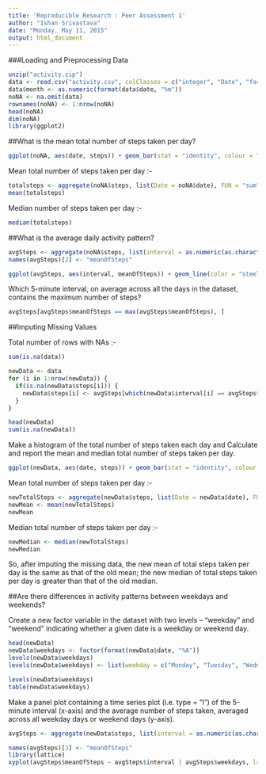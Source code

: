 ```yaml
---
title: 'Reproducible Research : Peer Assessment 1'
author: "Ishan Srivastava"
date: "Monday, May 11, 2015"
output: html_document
---
```

 
###Loading and Preprocessing Data 

```r
unzip("activity.zip")
data <- read.csv("activity.csv", colClasses = c("integer", "Date", "factor"))
data$month <- as.numeric(format(data$date, "%m"))
noNA <- na.omit(data)
rownames(noNA) <- 1:nrow(noNA)
head(noNA)
dim(noNA)
library(ggplot2)
```

##What is the mean total number of steps taken per day? 

```r
ggplot(noNA, aes(date, steps)) + geom_bar(stat = "identity", colour = "steelblue", fill = "steelblue", width = 0.7) + facet_grid(. ~ month, scales = "free") + labs(title = "Histogram of Total Number of Steps Taken Each Day", x = "Date", y = "Total number of steps")
```

Mean total number of steps taken per day :- 

```r
totalsteps <- aggregate(noNA$steps, list(Date = noNA$date), FUN = "sum")$x
mean(totalsteps)
```

Median number of steps taken per day :- 

```r
median(totalsteps)
```

##What is the average daily activity pattern? 

```r
avgSteps <- aggregate(noNA$steps, list(interval = as.numeric(as.character(noNA$interval))), FUN = "mean")
names(avgSteps)[2] <- "meanOfSteps"

ggplot(avgSteps, aes(interval, meanOfSteps)) + geom_line(color = "steelblue", size = 0.8) + labs(title = "Time Series Plot of the 5-minute Interval", x = "5-minute intervals", y = "Average Number of Steps Taken")
```

Which 5-minute interval, on average across all the days in the dataset, contains the maximum number of steps? 

```r
avgSteps[avgSteps$meanOfSteps == max(avgSteps$meanOfSteps), ]
```

##Imputing Missing Values 

Total number of rows with NAs :- 
```r
sum(is.na(data))
```

```r
newData <- data
for (i in 1:nrow(newData)) {
  if(is.na(newData$steps[i])) {
    newData$steps[i] <- avgSteps[which(newData$interval[i] == avgSteps$interval), ]$meanOfSteps
  }
}

head(newData)
sum(is.na(newData))
```

Make a histogram of the total number of steps taken each day and Calculate and report the mean and median total number of steps taken per day. 

```r
ggplot(newData, aes(date, steps)) + geom_bar(stat = "identity", colour = "red", fill = "red", width = 0.7) + facet_grid(. ~ month, scales = "free") + labs(title = "Histogram of Total Number of Steps Taken Each Day (no missing data)", x = "Date", y = "Total number of steps")
```

Mean total number of steps taken per day :- 

```r
newTotalSteps <- aggregate(newData$steps, list(Date = newData$date), FUN = "sum")$x
newMean <- mean(newTotalSteps)
newMean
```

Median total number of steps taken per day :-

```r
newMedian <- median(newTotalSteps)
newMedian
```


So, after imputing the missing data, the new mean of total steps taken per day is the same as that of the old mean; the new median of total steps taken per day is greater than that of the old median.

##Are there differences in activity patterns between weekdays and weekends?

Create a new factor variable in the dataset with two levels -- "weekday" and "weekend" indicating whether a given date is a weekday or weekend day.

```r
head(newData)
newData$weekdays <- factor(format(newData$date, "%A"))
levels(newData$weekdays)
levels(newData$weekdays) <- list(weekday = c("Monday", "Tuesday", "Wednwsday", "Thursday", "Friday"), weekend = c("Saturday", "Sunday"))

levels(newData$weekdays)
table(newData$weekdays)
```

Make a panel plot containing a time series plot (i.e. type = "l") of the 5-minute interval (x-axis) and the average number of steps taken, averaged across all weekday days or weekend days (y-axis).

```r
avgSteps <- aggregate(newData$steps, list(interval = as.numeric(as.character(newData$interval)), weekdays = newData$weekdays), FUN = "mean")

names(avgSteps)[3] <- "meanOfSteps"
library(lattice)
xyplot(avgSteps$meanOfSteps ~ avgSteps$interval | avgSteps$weekdays, layout = c(1,2), type = "l", xlab = "Interval", ylab = "Number of Steps")
```

